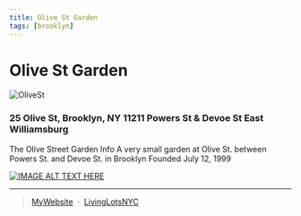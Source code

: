 ```yaml
---
title: Olive St Garden
tags: [brooklyn]
---
```

# Olive St Garden
![OliveSt](https://s3-media0.fl.yelpcdn.com/bphoto/Q_UbiBprEcMkB_JyRMs-pg/o.jpg)


### 25 Olive St, Brooklyn, NY 11211 Powers St & Devoe St East Williamsburg

The Olive Street Garden Info 
 A very small garden at Olive St. between Powers St. and Devoe St. in Brooklyn
Founded July 12, 1999 

[![IMAGE ALT TEXT HERE](https://img.youtube.com/vi/TuslME4ZCaw/0.jpg)](https://www.youtube.com/watch?v=TuslME4ZCaw)

---

> [MyWebsite](/gardens/OliveSt) &nbsp;&middot;&nbsp;
> [LivingLotsNYC](https://livinglotsnyc.org/lot/54107/)
